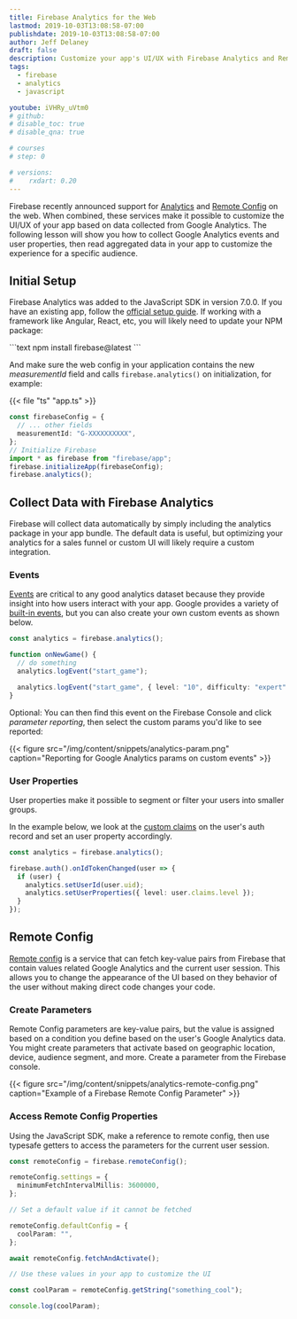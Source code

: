 ```yaml
---
title: Firebase Analytics for the Web
lastmod: 2019-10-03T13:08:58-07:00
publishdate: 2019-10-03T13:08:58-07:00
author: Jeff Delaney
draft: false
description: Customize your app's UI/UX with Firebase Analytics and Remote Config in a Progressive Web App
tags:
  - firebase
  - analytics
  - javascript

youtube: iVHRy_uVtm0
# github:
# disable_toc: true
# disable_qna: true

# courses
# step: 0

# versions:
#    rxdart: 0.20
---
```


Firebase recently announced support for [Analytics](https://firebase.google.com/docs/analytics) and [Remote Config](https://firebase.google.com/docs/remote-config) on the web. When combined, these services make it possible to customize the UI/UX of your app based on data collected from Google Analytics. The following lesson will show you how to collect Google Analytics events and user properties, then read aggregated data in your app to customize the experience for a specific audience.

## Initial Setup

Firebase Analytics was added to the JavaScript SDK in version 7.0.0. If you have an existing app, follow the [official setup guide](https://firebase.google.com/docs/analytics/get-started#before_you_begin). If working with a framework like Angular, React, etc, you will likely need to update your NPM package:

<File name="command line">
  <Terminal />
</File>
```text
npm install firebase@latest
```

And make sure the web config in your application contains the new _measurementId_ field and calls `firebase.analytics()` on initialization, for example:

{{< file "ts" "app.ts" >}}

```typescript
const firebaseConfig = {
  // ... other fields
  measurementId: "G-XXXXXXXXXX",
};
// Initialize Firebase
import * as firebase from "firebase/app";
firebase.initializeApp(firebaseConfig);
firebase.analytics();
```

## Collect Data with Firebase Analytics

Firebase will collect data automatically by simply including the analytics package in your app bundle. The default data is useful, but optimizing your analytics for a sales funnel or custom UI will likely require a custom integration.

### Events

[Events](https://firebase.google.com/docs/analytics/events) are critical to any good analytics dataset because they provide insight into how users interact with your app. Google provides a variety of [built-in events](https://developers.google.com/gtagjs/reference/event), but you can also create your own custom events as shown below.

```typescript
const analytics = firebase.analytics();

function onNewGame() {
  // do something
  analytics.logEvent("start_game");

  analytics.logEvent("start_game", { level: "10", difficulty: "expert" });
}
```

Optional: You can then find this event on the Firebase Console and click _parameter reporting_, then select the custom params you'd like to see reported:

{{< figure src="/img/content/snippets/analytics-param.png" caption="Reporting for Google Analytics params on custom events" >}}

### User Properties

User properties make it possible to segment or filter your users into smaller groups.

In the example below, we look at the [custom claims](/lessons/firebase-custom-claims-role-based-auth/) on the user's auth record and set an user property accordingly.

```typescript
const analytics = firebase.analytics();

firebase.auth().onIdTokenChanged(user => {
  if (user) {
    analytics.setUserId(user.uid);
    analytics.setUserProperties({ level: user.claims.level });
  }
});
```

## Remote Config

[Remote config](https://firebase.google.com/docs/remote-config/use-config-web) is a service that can fetch key-value pairs from Firebase that contain values related Google Analytics and the current user session. This allows you to change the appearance of the UI based on they behavior of the user without making direct code changes your code.

### Create Parameters

Remote Config parameters are key-value pairs, but the value is assigned based on a condition you define based on the user's Google Analytics data. You might create parameters that activate based on geographic location, device, audience segment, and more. Create a parameter from the Firebase console.

{{< figure src="/img/content/snippets/analytics-remote-config.png" caption="Example of a Firebase Remote Config Parameter" >}}

### Access Remote Config Properties

Using the JavaScript SDK, make a reference to remote config, then use typesafe getters to access the parameters for the current user session.

```typescript
const remoteConfig = firebase.remoteConfig();

remoteConfig.settings = {
  minimumFetchIntervalMillis: 3600000,
};

// Set a default value if it cannot be fetched

remoteConfig.defaultConfig = {
  coolParam: "",
};

await remoteConfig.fetchAndActivate();

// Use these values in your app to customize the UI

const coolParam = remoteConfig.getString("something_cool");

console.log(coolParam);
```
